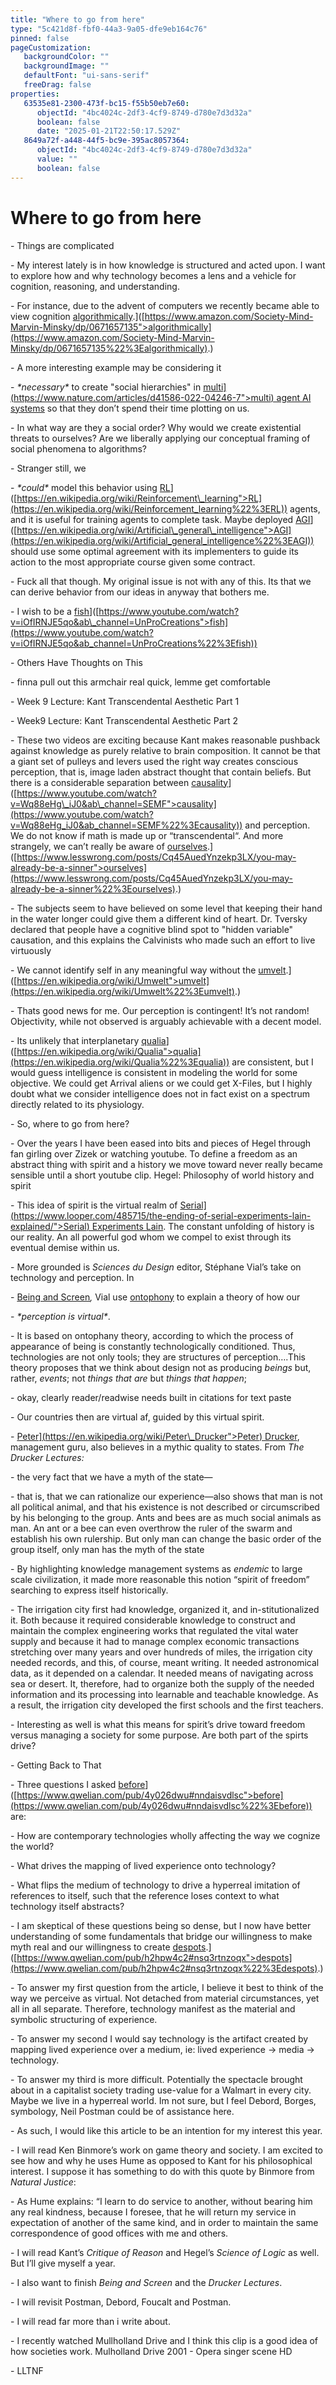 ```yaml
---
title: "Where to go from here"
type: "5c421d8f-fbf0-44a3-9a05-dfe9eb164c76"
pinned: false
pageCustomization: 
   backgroundColor: ""
   backgroundImage: ""
   defaultFont: "ui-sans-serif"
   freeDrag: false
properties: 
   63535e81-2300-473f-bc15-f55b50eb7e60: 
      objectId: "4bc4024c-2df3-4cf9-8749-d780e7d3d32a"
      boolean: false
      date: "2025-01-21T22:50:17.529Z"
   8649a72f-a448-44f5-bc9e-395ac8057364: 
      objectId: "4bc4024c-2df3-4cf9-8749-d780e7d3d32a"
      value: ""
      boolean: false
---
```


# Where to go from here

\- Things are complicated

\- My interest lately is in how knowledge is structured and acted upon. I want to explore how and why technology becomes a lens and a vehicle for cognition, reasoning, and understanding.

\- For instance, due to the advent of computers we recently became able to view cognition [algorithmically](%5Bhttps://www.amazon.com/Society-Mind-Marvin-Minsky/dp/0671657135).\]([https://www.amazon.com/Society-Mind-Marvin-Minsky/dp/0671657135">algorithmically](https://www.amazon.com/Society-Mind-Marvin-Minsky/dp/0671657135%22%3Ealgorithmically).)

\- A more interesting example may be considering it

\- _\*necessary\*_ to create "social hierarchies" in [multi\](https://www.nature.com/articles/d41586-022-04246-7">multi) agent AI systems](%5Bhttps://www.nature.com/articles/d41586-022-04246-7) so that they don’t spend their time plotting on us.

\- In what way are they a social order? Why would we create existential threats to ourselves? Are we liberally applying our conceptual framing of social phenomena to algorithms?

\- Stranger still, we

\- _\*could\*_ model this behavior using [RL](%5Bhttps://en.wikipedia.org/wiki/Reinforcement_learning)\]([https://en.wikipedia.org/wiki/Reinforcement\_learning">RL](https://en.wikipedia.org/wiki/Reinforcement_learning%22%3ERL)) agents, and it is useful for training agents to complete task. Maybe deployed [AGI](%5Bhttps://en.wikipedia.org/wiki/Artificial_general_intelligence)\]([https://en.wikipedia.org/wiki/Artificial\_general\_intelligence">AGI](https://en.wikipedia.org/wiki/Artificial_general_intelligence%22%3EAGI)) should use some optimal agreement with its implementers to guide its action to the most appropriate course given some contract.

\- Fuck all that though. My original issue is not with any of this. Its that we can derive behavior from our ideas in anyway that bothers me.

\- I wish to be a [fish](%5Bhttps://www.youtube.com/watch?v=iOfIRNJE5qo&ab_channel=UnProCreations)\]([https://www.youtube.com/watch?v=iOfIRNJE5qo&ab\_channel=UnProCreations">fish](https://www.youtube.com/watch?v=iOfIRNJE5qo&ab_channel=UnProCreations%22%3Efish))

\- Others Have Thoughts on This

\- finna pull out this armchair real quick, lemme get comfortable

\- Week 9 Lecture: Kant Transcendental Aesthetic Part 1

\- Week9 Lecture: Kant Transcendental Aesthetic Part 2

\- These two videos are exciting because Kant makes reasonable pushback against knowledge as purely relative to brain composition. It cannot be that a giant set of pulleys and levers used the right way creates conscious perception, that is, image laden abstract thought that contain beliefs. But there is a considerable separation between [causality](%5Bhttps://www.youtube.com/watch?v=Wq88eHg_iJ0&ab_channel=SEMF)\]([https://www.youtube.com/watch?v=Wq88eHg\_iJ0&ab\_channel=SEMF">causality](https://www.youtube.com/watch?v=Wq88eHg_iJ0&ab_channel=SEMF%22%3Ecausality)) and perception. We do not know if math is made up or “transcendental“. And more strangely, we can’t really be aware of [ourselves](%5Bhttps://www.lesswrong.com/posts/Cq45AuedYnzekp3LX/you-may-already-be-a-sinner).\]([https://www.lesswrong.com/posts/Cq45AuedYnzekp3LX/you-may-already-be-a-sinner">ourselves](https://www.lesswrong.com/posts/Cq45AuedYnzekp3LX/you-may-already-be-a-sinner%22%3Eourselves).)

\- The subjects seem to have believed on some level that keeping their hand in the water longer could give them a different kind of heart. Dr. Tversky declared that people have a cognitive blind spot to "hidden variable" causation, and this explains the Calvinists who made such an effort to live virtuously

\- We cannot identify self in any meaningful way without the [umvelt](%5Bhttps://en.wikipedia.org/wiki/Umwelt).\]([https://en.wikipedia.org/wiki/Umwelt">umvelt](https://en.wikipedia.org/wiki/Umwelt%22%3Eumvelt).)

\- Thats good news for me. Our perception is contingent! It’s not random! Objectivity, while not observed is arguably achievable with a decent model.

\- Its unlikely that interplanetary [qualia](%5Bhttps://en.wikipedia.org/wiki/Qualia)\]([https://en.wikipedia.org/wiki/Qualia">qualia](https://en.wikipedia.org/wiki/Qualia%22%3Equalia)) are consistent, but I would guess intelligence is consistent in modeling the world for some objective. We could get Arrival aliens or we could get X-Files, but I highly doubt what we consider intelligence does not in fact exist on a spectrum directly related to its physiology.

\- So, where to go from here?

\- Over the years I have been eased into bits and pieces of Hegel through fan girling over Zizek or watching youtube. To define a freedom as an abstract thing with spirit and a history we move toward never really became sensible until a short youtube clip. Hegel: Philosophy of world history and spirit

\- This idea of spirit is the virtual realm of [Serial\](https://www.looper.com/485715/the-ending-of-serial-experiments-lain-explained/">Serial) Experiments Lain](%5Bhttps://www.looper.com/485715/the-ending-of-serial-experiments-lain-explained/). The constant unfolding of history is our reality. An all powerful god whom we compel to exist through its eventual demise within us.

\- More grounded is _Sciences du Design_ editor, Stéphane Vial’s take on technology and perception. In

\- [Being and Screen](https://mitpress.mit.edu/9780262043168/being-and-the-screen/)_,_ Vial use [ontophony](https://sci-hub.st/https://doi.org/10.1007/978-3-319-89518-5_23) to explain a theory of how our

\- _\*perception is virtual\*_.

\- It is based on ontophany theory, according to which the process of appearance of being is constantly technologically conditioned. Thus, technologies are not only tools; they are structures of perception….This theory proposes that we think about design not as producing _beings_ but, rather, _events_; not _things that are_ but _things that happen_;

\- okay, clearly reader/readwise needs built in citations for text paste

\- Our countries then are virtual af, guided by this virtual spirit.

\- [Peter\](https://en.wikipedia.org/wiki/Peter\_Drucker">Peter) Drucker](%5Bhttps://en.wikipedia.org/wiki/Peter_Drucker), management guru, also believes in a mythic quality to states. From _The Drucker Lectures:_

\- the very fact that we have a myth of the state—

\- that is, that we can rationalize our experience—also shows that man is not all political animal, and that his existence is not described or circumscribed by his belonging to the group. Ants and bees are as much social animals as man. An ant or a bee can even overthrow the ruler of the swarm and establish his own rulership. But only man can change the basic order of the group itself, only man has the myth of the state

\- By highlighting knowledge management systems as _endemic_ to large scale civilization, it made more reasonable this notion “spirit of freedom” searching to express itself historically.

\- The irrigation city first had knowledge, organized it, and in-stitutionalized it. Both because it required considerable knowledge to construct and maintain the complex engineering works that regulated the vital water supply and because it had to manage complex economic transactions stretching over many years and over hundreds of miles, the irrigation city needed records, and this, of course, meant writing. It needed astronomical data, as it depended on a calendar. It needed means of navigating across sea or desert. It, therefore, had to organize both the supply of the needed information and its processing into learnable and teachable knowledge. As a result, the irrigation city developed the first schools and the first teachers.

\- Interesting as well is what this means for spirit’s drive toward freedom versus managing a society for some purpose. Are both part of the spirts drive?

\- Getting Back to That

\- Three questions I asked [before](%5Bhttps://www.qwelian.com/pub/4y026dwu#nndaisvdlsc)\]([https://www.qwelian.com/pub/4y026dwu#nndaisvdlsc">before](https://www.qwelian.com/pub/4y026dwu#nndaisvdlsc%22%3Ebefore)) are:

\- How are contemporary technologies wholly affecting the way we cognize the world?

\- What drives the mapping of lived experience onto technology?

\- What flips the medium of technology to drive a hyperreal imitation of references to itself, such that the reference loses context to what technology itself abstracts?

\- I am skeptical of these questions being so dense, but I now have better understanding of some fundamentals that bridge our willingness to make myth real and our willingness to create [despots](%5Bhttps://www.qwelian.com/pub/h2hpw4c2#nsq3rtnzoqx).\]([https://www.qwelian.com/pub/h2hpw4c2#nsq3rtnzoqx">despots](https://www.qwelian.com/pub/h2hpw4c2#nsq3rtnzoqx%22%3Edespots).)

\- To answer my first question from the article, I believe it best to think of the way we perceive as virtual. Not detached from material circumstances, yet all in all separate. Therefore, technology manifest as the material and symbolic structuring of experience.

\- To answer my second I would say technology is the artifact created by mapping lived experience over a medium, ie: lived experience -> media -> technology.

\- To answer my third is more difficult. Potentially the spectacle brought about in a capitalist society trading use-value for a Walmart in every city. Maybe we live in a hyperreal world. Im not sure, but I feel Debord, Borges, symbology, Neil Postman could be of assistance here.

\- As such, I would like this article to be an intention for my interest this year.

\- I will read Ken Binmore’s work on game theory and society. I am excited to see how and why he uses Hume as opposed to Kant for his philosophical interest. I suppose it has something to do with this quote by Binmore from _Natural Justice_:

\- As Hume explains: “I learn to do service to another, without bearing him any real kindness, because I foresee, that he will return my service in expectation of another of the same kind, and in order to maintain the same correspondence of good offices with me and others.

\- I will read Kant’s _Critique of Reason_ and Hegel’s _Science of Logic_ as well. But I’ll give myself a year.

\- I also want to finish _Being and Screen_ and the _Drucker Lectures_.

\- I will revisit Postman, Debord, Foucalt and Postman.

\- I will read far more than i write about.

\- I recently watched Mullholland Drive and I think this clip is a good idea of how societies work. Mulholland Drive 2001 - Opera singer scene HD

\- LLTNF

